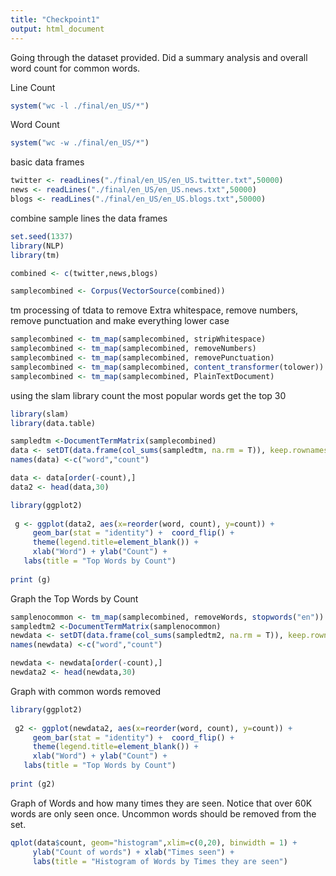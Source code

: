 ```yaml
---
title: "Checkpoint1"
output: html_document
---
```


Going through the dataset provided.  Did a summary analysis and overall word count for common words.

Line Count 
```r
system("wc -l ./final/en_US/*")
```

Word Count
```r
system("wc -w ./final/en_US/*")
```

basic data frames
```r
twitter <- readLines("./final/en_US/en_US.twitter.txt",50000)
news <- readLines("./final/en_US/en_US.news.txt",50000)
blogs <- readLines("./final/en_US/en_US.blogs.txt",50000)
```

combine sample lines the data frames
```r
set.seed(1337)
library(NLP)
library(tm)

combined <- c(twitter,news,blogs)

samplecombined <- Corpus(VectorSource(combined))

```


tm processing of tdata to remove Extra whitespace, remove numbers, remove punctuation and make everything lower case
```r


samplecombined <- tm_map(samplecombined, stripWhitespace)
samplecombined <- tm_map(samplecombined, removeNumbers)
samplecombined <- tm_map(samplecombined, removePunctuation)
samplecombined <- tm_map(samplecombined, content_transformer(tolower))
samplecombined <- tm_map(samplecombined, PlainTextDocument)

```

using the slam library count the most popular words get the top 30
```r
library(slam)
library(data.table)

sampledtm <-DocumentTermMatrix(samplecombined)
data <- setDT(data.frame(col_sums(sampledtm, na.rm = T)), keep.rownames = TRUE)
names(data) <-c("word","count")

data <- data[order(-count),]
data2 <- head(data,30)


```

```r
library(ggplot2)
 
 g <- ggplot(data2, aes(x=reorder(word, count), y=count)) +
     geom_bar(stat = "identity") +  coord_flip() +
     theme(legend.title=element_blank()) +
     xlab("Word") + ylab("Count") +
   labs(title = "Top Words by Count") 
 
print (g)

```


Graph the Top Words by Count
```r
samplenocommon <- tm_map(samplecombined, removeWords, stopwords("en"))
sampledtm2 <-DocumentTermMatrix(samplenocommon)
newdata <- setDT(data.frame(col_sums(sampledtm2, na.rm = T)), keep.rownames = TRUE)
names(newdata) <-c("word","count")

newdata <- newdata[order(-count),]
newdata2 <- head(newdata,30)

```

Graph with common words removed
```r
library(ggplot2)
 
 g2 <- ggplot(newdata2, aes(x=reorder(word, count), y=count)) +
     geom_bar(stat = "identity") +  coord_flip() +
     theme(legend.title=element_blank()) +
     xlab("Word") + ylab("Count") +
   labs(title = "Top Words by Count")
 
print (g2)

```

Graph of Words and how many times they are seen.  Notice that over 60K words are only seen once.  Uncommon words should be removed from the set.
```r
qplot(data$count, geom="histogram",xlim=c(0,20), binwidth = 1) + 
     ylab("Count of words") + xlab("Times seen") +
     labs(title = "Histogram of Words by Times they are seen")
```
